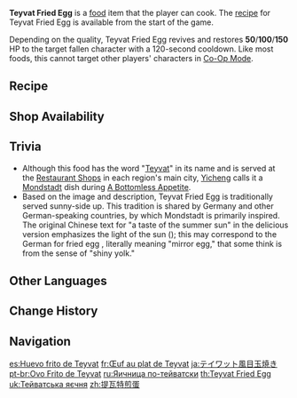 {{Food Infobox
|id              = 108005
|name            = Teyvat Fried Egg
|description     = An egg fried on one side.
|desc_suspicious = A bit hard in the middle. One can only hope it still has its nutrients.
|desc_basic      = The yolk flows out nicely when broken. So satisfying.
|desc_delicious  = With a taste of the summer sun, it invigorates you from the first bite.
|type            = Recovery Dishes
|effectType      = Revive
|effect          = Revives a character and restores (var1) HP.
|eff_att1        = Revive
|eff_att2        = HP Restore
|eff_att3        = HP Restore Fixed
|eff_suspicious1 = 50
|eff_basic1      = 100
|eff_delicious1  = 150
|quality         = 1
|variant         = Teyvat Charred Egg
|source1         = {{Sold By}}
|region          = Mondstadt
|recipe          = Available by default
}}
'''Teyvat Fried Egg''' is a [[food]] item that the player can cook. The [[recipe]] for Teyvat Fried Egg is available from the start of the game.<!--10 normal variants are given in the beginning after you kill the slimes. Would be nice to translate this into a blob.-->

Depending on the quality, Teyvat Fried Egg revives and restores '''50'''/'''100'''/'''150''' HP to the target fallen character with a 120-second cooldown. Like most foods, this cannot target other players' characters in [[Co-Op Mode]].

{{Special Dish|Bennett|Teyvat Charred Egg}}

==Recipe==
{{Recipe
|type = Cooking
|Bird Egg = 1
|sort = Bird Egg
}}

==Shop Availability==
{{Shop Availability}}

==Trivia==
*Although this food has the word "[[Teyvat]]" in its name and is served at the [[Shops#Restaurants|Restaurant Shops]] in each region's main city, [[Yicheng]] calls it a [[Mondstadt]] dish during [[A Bottomless Appetite]].
*Based on the image and description, Teyvat Fried Egg is traditionally served sunny-side up. This tradition is shared by Germany and other German-speaking countries, by which Mondstadt is primarily inspired. The original Chinese text for "a taste of the summer sun" in the delicious version emphasizes the light of the sun ({{Lang|"sunshine-like warmth"|zh=阳光般和煦}}); this may correspond to the German for fried egg ''{{wt|Spiegelei}}'', literally meaning "mirror egg," that some think is from the sense of "shiny yolk."

==Other Languages==
{{Other Languages
|en      = Teyvat Fried Egg
|zhs     = 提瓦特煎蛋
|zhs_rm  = Tíwǎtè Jiāndàn
|zht     = 提瓦特煎蛋
|zht_rm  = Tíwǎtè Jiāndàn
|zh_tl   = Teyvat Fried Egg
|ja      = テイワット風目玉焼き
|ja_rm   = Teiwatto-Fuu Medamayaki
|ja_tl   = Teyvat-Style Fried Egg
|ko      = 티바트 달걀 프라이
|ko_rm   = Tibateu Dalgyal Peurai
|ko_tl   = Teyvat Fried Egg
|es      = Huevo frito de Teyvat
|es_tl   = Teyvat Fried Egg
|fr      = Œuf au plat de Teyvat
|fr_tl   = Teyvat Fried Egg
|ru      = Яичница по-тейватски
|ru_tl   = Teyvat-Style Scrambled Eggs
|th      = Teyvat Fried Egg
|vi      = Trứng Chiên Teyvat
|vi_tl   = Teyvat Fried Eggs
|de      = Teyvat-Spiegelei
|de_tl   = Teyvat Fried Egg
|id      = Teyvat Fried Egg
|pt      = Ovo Frito de Teyvat
|pt_tl   = Teyvat Fried Egg
|tr      = Teyvat Usulü Yumurta
|tr_tl   = 
|it      = Uovo fritto di Teyvat
|it_tl   = Teyvat Fried Egg
}}

==Change History==
{{Change History|1.0}}

==Navigation==
{{Food Navbox}}

[[es:Huevo frito de Teyvat]]
[[fr:Œuf au plat de Teyvat]]
[[ja:テイワット風目玉焼き]]
[[pt-br:Ovo Frito de Teyvat]]
[[ru:Яичница по-тейватски]]
[[th:Teyvat Fried Egg]]
[[uk:Тейватська яєчня]]
[[zh:提瓦特煎蛋]]